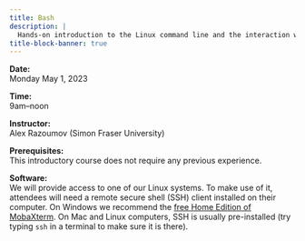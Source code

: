 ```yaml
---
title: Bash
description: |
  Hands-on introduction to the Linux command line and the interaction with a remote server.
title-block-banner: true
---
```


:::{.topdef}

**Date:** \
Monday May 1, 2023

**Time:** \
9am–noon

**Instructor:** \
Alex Razoumov (Simon Fraser University)

**Prerequisites:** \
This introductory course does not require any previous experience.

**Software:** \
We will provide access to one of our Linux systems. To make use of it, attendees will need a remote secure shell (SSH) client installed on their computer. On Windows we recommend the [free Home Edition of MobaXterm](https://mobaxterm.mobatek.net/download.html). On Mac and Linux computers, SSH is usually pre-installed (try typing `ssh` in a terminal to make sure it is there).

:::

<!-- <br> -->
<!-- [[Start course ➤](xxx.qmd)]{.topinline} -->
